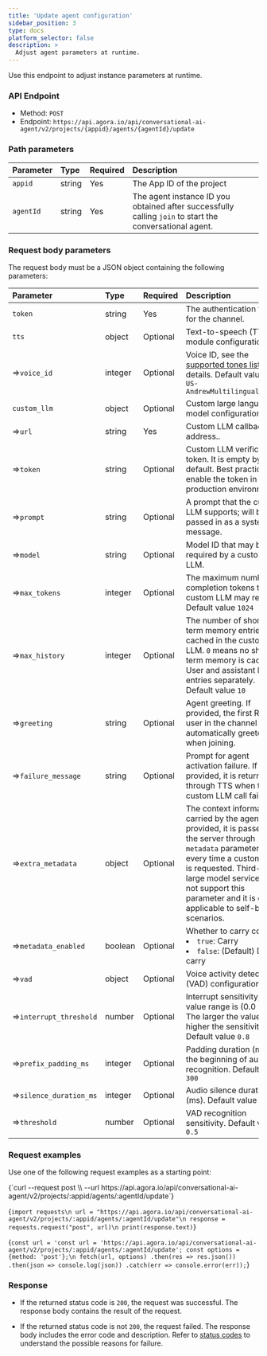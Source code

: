 ```yaml
---
title: 'Update agent configuration'
sidebar_position: 3
type: docs
platform_selector: false
description: >
  Adjust agent parameters at runtime.
---
```



Use this endpoint to adjust <Vpd k="NAME" /> instance parameters at runtime.

### API Endpoint

- Method: `POST`
- Endpoint: `https://api.agora.io/api/conversational-ai-agent/v2/projects/{appid}/agents/{agentId}/update`

### Path parameters

| Parameter   | Type | Required | Description   |
|:--------|:---------|:----|:--------------|
| `appid` | string | Yes | The App ID of the project|
| `agentId` | string | Yes | The agent instance ID you obtained after successfully calling `join` to start the conversational agent. |

### Request body parameters
The request body must be a JSON object containing the following parameters:

| Parameter | Type    | Required | Description   |
|:----------------------|:-------------|:--------------|:--------|
| `token`   | string| Yes   | The authentication token for the channel.   |
| `tts` | object | Optional | Text-to-speech (TTS) module configuration. |
| ⇒`voice_id` | integer | Optional | Voice ID, see the [supported tones list]((../rest-api/reference#voice-id)) for details. Default value `en-US-AndrewMultilingualNeural`| 
| `custom_llm` | object  | Optional| Custom large language model configuration.    |
| ⇒`url` | string | Yes | Custom LLM callback address..   |
| ⇒`token` | string | Optional | Custom LLM verification token. It is empty by default. Best practice is to enable the token in a production environment.  |
| ⇒`prompt` | string | Optional   | A prompt that the custom LLM supports; will be passed in as a system message. |
| ⇒`model` | string | Optional    | Model ID that may be required by a custom LLM. |
| ⇒`max_tokens` | integer | Optional | The maximum number of completion tokens that a custom LLM may require. Default value `1024` |
| ⇒`max_history` | integer | Optional | The number of short-term memory entries cached in the custom LLM. `0` means no short-term memory is cached. User and assistant log entries separately. Default value `10`  |
| ⇒`greeting` | string | Optional | Agent greeting. If provided, the first RTC user in the channel is automatically greeted when joining.  |
| ⇒`failure_message` | string | Optional | Prompt for agent activation failure. If provided, it is returned through TTS when the custom LLM call fails. |
| ⇒`extra_metadata` | object | Optional | The context information carried by the agent. If provided, it is passed to the server through  `metadata` parameters every time a custom LLM is requested. <Admonition type="info">Third-party large model services do not support this parameter and it is only applicable to self-built scenarios.</Admonition>  |
| ⇒`metadata_enabled` | boolean | Optional | Whether to carry context: <li>`true`: Carry</li> <li>`false`: (Default) Do not carry</li>  |
|⇒`vad` | object   | Optional | Voice activity detection (VAD) configuration. |
| ⇒`interrupt_threshold` | number  | Optional | Interrupt sensitivity, the value range is (0.0 - 1.0]. The larger the value, the higher the sensitivity. Default value `0.8` |
| ⇒`prefix_padding_ms` | integer | Optional | Padding duration (ms) at the beginning of audio recognition. Default value `300` |
| ⇒`silence_duration_ms` | integer | Optional | Audio silence duration (ms). Default value `500` |
| ⇒`threshold` | number  | Optional | VAD recognition sensitivity. Default value `0.5` |

### Request examples

Use one of the following request examples as a starting point:

<MultiCodeBlock caption="Sample request:">
<CodeGroup label="Select">
<CodeItem language="bash" name="curl">{`curl --request post \\
  --url https://api.agora.io/api/conversational-ai-agent/v2/projects/:appid/agents/:agentId/update`}</CodeItem>

  <CodeItem language="python" name="Python">{`import requests\n
url = "https://api.agora.io/api/conversational-ai-agent/v2/projects/:appid/agents/:agentId/update"\n
response = requests.request("post", url)\n
print(response.text)`}</CodeItem>

  <CodeItem language="js" name="Node.js">{`const url = 'const url = 'https://api.agora.io/api/conversational-ai-agent/v2/projects/:appid/agents/:agentId/update';
const options = {method: 'post'};\n
fetch(url, options)
  .then(res => res.json())
  .then(json => console.log(json))
  .catch(err => console.error(err));`}</CodeItem>

</CodeGroup>
</MultiCodeBlock>

### Response

- If the returned status code is `200`, the request was successful. The response body contains the result of the request.

- If the returned status code is not `200`, the request failed. The response body includes the error code and description. Refer to [status codes](../rest-api/reference#response-status-codes) to understand the possible reasons for failure.